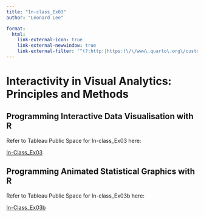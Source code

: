 ```yaml
---
title: "In-class_Ex03"
author: "Leonard Lee"

format:
  html:
    link-external-icon: true
    link-external-newwindow: true
    link-external-filter: '^(?:http:|https:)\/\/www\.quarto\.org\/custom'
---
```


# Interactivity in Visual Analytics: Principles and Methods

## Programming Interactive Data Visualisation with R
Refer to Tableau Public Space for In-class_Ex03 here:

[In-Class_Ex03](https://public.tableau.com/views/In-class_Ex03_16827493124620/SalesversusProfit?:language=en-US&:display_count=n&:origin=viz_share_link)

## Programming Animated Statistical Graphics with R

Refer to Tableau Public Space for In-class_Ex03b here:

[In-Class_Ex03b](https://public.tableau.com/views/In-class_Ex03b/Dashboard1?:language=en-US&:display_count=n&:origin=viz_share_link)
